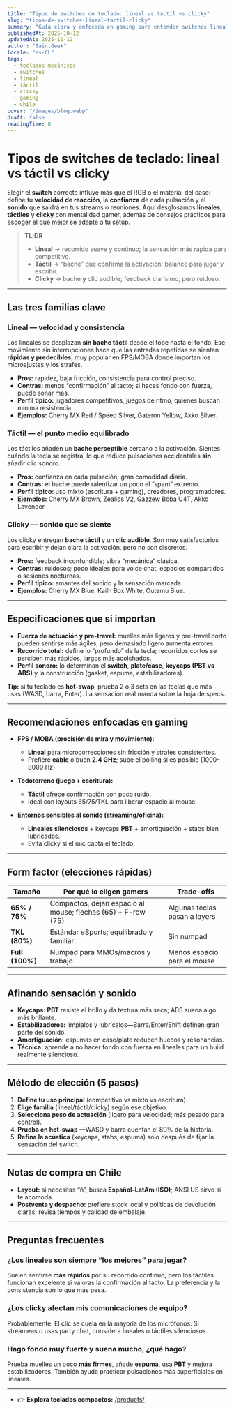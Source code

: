 ```yaml
---
title: "Tipos de switches de teclado: lineal vs táctil vs clicky"
slug: "tipos-de-switches-lineal-tactil-clicky"
summary: "Guía clara y enfocada en gaming para entender switches lineales, táctiles y clicky: su sensación, sonido, usos recomendados y cómo elegir el ideal para tu setup."
publishedAt: 2025-10-12
updatedAt: 2025-10-12
author: "SaintGeek"
locale: "es-CL"
tags:
  - teclados mecánicos
  - switches
  - lineal
  - táctil
  - clicky
  - gaming
  - Chile
cover: "/images/blog.webp"
draft: false
readingTime: 8
---
```


# Tipos de switches de teclado: lineal vs táctil vs clicky

Elegir el **switch** correcto influye más que el RGB o el material del case: define tu **velocidad de reacción**, la **confianza** de cada pulsación y el **sonido** que saldrá en tus streams o reuniones. Aquí desglosamos **lineales**, **táctiles** y **clicky** con mentalidad gamer, además de consejos prácticos para escoger el que mejor se adapte a tu setup.

> **TL;DR**
> - **Lineal** → recorrido suave y continuo; la sensación más rápida para competitivo.  
> - **Táctil** → “bache” que confirma la activación; balance para jugar y escribir.  
> - **Clicky** → bache **y** clic audible; feedback clarísimo, pero ruidoso.

---

## Las tres familias clave

### Lineal — velocidad y consistencia
Los lineales se desplazan **sin bache táctil** desde el tope hasta el fondo. Ese movimiento sin interrupciones hace que las entradas repetidas se sientan **rápidas y predecibles**, muy popular en FPS/MOBA donde importan los microajustes y los strafes.

- **Pros:** rapidez, baja fricción, consistencia para control preciso.  
- **Contras:** menos “confirmación” al tacto; si haces fondo con fuerza, puede sonar más.  
- **Perfil típico:** jugadores competitivos, juegos de ritmo, quienes buscan mínima resistencia.  
- **Ejemplos:** Cherry MX Red / Speed Silver, Gateron Yellow, Akko Silver.

### Táctil — el punto medio equilibrado
Los táctiles añaden un **bache perceptible** cercano a la activación. Sientes cuándo la tecla se registra, lo que reduce pulsaciones accidentales **sin** añadir clic sonoro.

- **Pros:** confianza en cada pulsación; gran comodidad diaria.  
- **Contras:** el bache puede ralentizar un poco el “spam” extremo.  
- **Perfil típico:** uso mixto (escritura + gaming), creadores, programadores.  
- **Ejemplos:** Cherry MX Brown, Zealios V2, Gazzew Boba U4T, Akko Lavender.

### Clicky — sonido que se siente
Los clicky entregan **bache táctil** y un **clic audible**. Son muy satisfactorios para escribir y dejan clara la activación, pero no son discretos.

- **Pros:** feedback inconfundible; vibra “mecánica” clásica.  
- **Contras:** ruidosos; poco ideales para voice chat, espacios compartidos o sesiones nocturnas.  
- **Perfil típico:** amantes del sonido y la sensación marcada.  
- **Ejemplos:** Cherry MX Blue, Kailh Box White, Outemu Blue.

---

## Especificaciones que sí importan

- **Fuerza de actuación y pre-travel:** muelles más ligeros y pre-travel corto pueden sentirse más ágiles, pero demasiado ligero aumenta errores.  
- **Recorrido total:** define lo “profundo” de la tecla; recorridos cortos se perciben más rápidos, largos más acolchados.  
- **Perfil sonoro:** lo determinan el **switch**, **plate/case**, **keycaps (PBT vs ABS)** y la construcción (gasket, espuma, estabilizadores).

**Tip:** si tu teclado es **hot-swap**, prueba 2 o 3 sets en las teclas que más usas (WASD, barra, Enter). La sensación real manda sobre la hoja de specs.

---

## Recomendaciones enfocadas en gaming

- **FPS / MOBA (precisión de mira y movimiento):**  
  - **Lineal** para microcorrecciones sin fricción y strafes consistentes.  
  - Prefiere **cable** o buen **2.4 GHz**; sube el polling si es posible (1000–8000 Hz).

- **Todoterreno (juego + escritura):**  
  - **Táctil** ofrece confirmación con poco ruido.  
  - Ideal con layouts 65/75/TKL para liberar espacio al mouse.

- **Entornos sensibles al sonido (streaming/oficina):**  
  - **Lineales silenciosos** + keycaps **PBT** + amortiguación + stabs bien lubricados.  
  - Evita clicky si el mic capta el teclado.

---

## Form factor (elecciones rápidas)

| Tamaño | Por qué lo eligen gamers | Trade-offs |
|---|---|---|
| **65% / 75%** | Compactos, dejan espacio al mouse; flechas (65) + F-row (75) | Algunas teclas pasan a layers |
| **TKL (80%)** | Estándar eSports; equilibrado y familiar | Sin numpad |
| **Full (100%)** | Numpad para MMOs/macros y trabajo | Menos espacio para el mouse |

---

## Afinando sensación y sonido

- **Keycaps:** **PBT** resiste el brillo y da textura más seca; ABS suena algo más brillante.  
- **Estabilizadores:** límpialos y lubrícalos—Barra/Enter/Shift definen gran parte del sonido.  
- **Amortiguación:** espumas en case/plate reducen huecos y resonancias.  
- **Técnica:** aprende a no hacer fondo con fuerza en lineales para un build realmente silencioso.

---

## Método de elección (5 pasos)

1. **Define tu uso principal** (competitivo vs mixto vs escritura).  
2. **Elige familia** (lineal/táctil/clicky) según ese objetivo.  
3. **Selecciona peso de actuación** (ligero para velocidad; más pesado para control).  
4. **Prueba en hot-swap** —WASD y barra cuentan el 80% de la historia.  
5. **Refina la acústica** (keycaps, stabs, espuma) solo después de fijar la sensación del switch.

---

## Notas de compra en Chile

- **Layout:** si necesitas “ñ”, busca **Español–LatAm (ISO)**; ANSI US sirve si te acomoda.  
- **Postventa y despacho:** prefiere stock local y políticas de devolución claras; revisa tiempos y calidad de embalaje.

---

## Preguntas frecuentes

### ¿Los lineales son siempre “los mejores” para jugar?
Suelen sentirse **más rápidos** por su recorrido continuo, pero los táctiles funcionan excelente si valoras la confirmación al tacto. La preferencia y la consistencia son lo que más pesa.

### ¿Los clicky afectan mis comunicaciones de equipo?
Probablemente. El clic se cuela en la mayoría de los micrófonos. Si streameas o usas party chat, considera lineales o táctiles silenciosos.

### Hago fondo muy fuerte y suena mucho, ¿qué hago?
Prueba muelles un poco **más firmes**, añade **espuma**, usa **PBT** y mejora estabilizadores. También ayuda practicar pulsaciones más superficiales en lineales.

---
- 👉 **Explora teclados compactos:** [/products/](//)